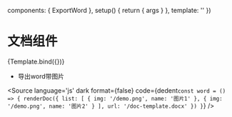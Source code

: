 
<Meta title="组件库/wps" component={ExportWord} />

  components: { ExportWord },
  setup() {
    return { args }
  },
  template: '<export-word v-bind="args" />'
})

# 文档组件

<Canvas>
  <Story 
    name="文档"
  >
    {Template.bind({})}
  </Story>
</Canvas>

- 导出word带图片

<Source
  language='js'
  dark
  format={false}
  code={dedent`
    const word = () => {
      renderDoc({
        list: [
          { img: '/demo.png', name: '图片1' },
          { img: '/demo.png', name: '图片2' }
        ],
        url: '/doc-template.docx'
      })
    }
  `}
/>